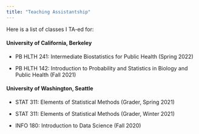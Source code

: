 ```yaml
---
title: "Teaching Assistantship"
---
```


Here is a list of classes I TA-ed for:

#### **University of California, Berkeley**

-   PB HLTH 241: Intermediate Biostatistics for Public Health (Spring 2022)

-   PB HLTH 142: Introduction to Probability and Statistics in Biology and Public Health (Fall 2021)

#### **University of Washington, Seattle**

-   STAT 311: Elements of Statistical Methods (Grader, Spring 2021)

-   STAT 311: Elements of Statistical Methods (Grader, Winter 2021)

-   INFO 180: Introduction to Data Science (Fall 2020)
